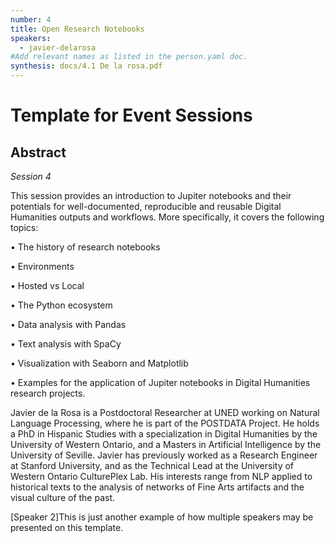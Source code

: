 ```yaml
---
number: 4
title: Open Research Notebooks
speakers:
  - javier-delarosa
#Add relevant names as listed in the person.yaml doc.
synthesis: docs/4.1 De la rosa.pdf
---
```


# Template for Event Sessions

## Abstract

_Session 4_

This session provides an introduction to Jupiter notebooks and their potentials
for well-documented, reproducible and reusable Digital Humanities outputs and
workflows. More specifically, it covers the following topics:

• The history of research notebooks

• Environments

• Hosted vs Local

• The Python ecosystem

• Data analysis with Pandas

• Text analysis with SpaCy

• Visualization with Seaborn and Matplotlib

• Examples for the application of Jupiter notebooks in Digital Humanities
research projects.

<Speakers>

<Speaker speaker="javier-delarosa">

Javier de la Rosa is a Postdoctoral Researcher at UNED working on Natural
Language Processing, where he is part of the POSTDATA Project. He holds a PhD in
Hispanic Studies with a specialization in Digital Humanities by the University
of Western Ontario, and a Masters in Artificial Intelligence by the University
of Seville. Javier has previously worked as a Research Engineer at Stanford
University, and as the Technical Lead at the University of Western Ontario
CulturePlex Lab. His interests range from NLP applied to historical texts to the
analysis of networks of Fine Arts artifacts and the visual culture of the past.

</Speaker>

<Speaker speaker="speaker-2">

[Speaker 2]This is just another example of how multiple speakers may be
presented on this template.

</Speaker>

</Speakers>
